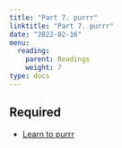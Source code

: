 ```yaml
---
title: "Part 7. purrr"
linktitle: "Part 7. purrr"
date: "2022-02-16"
menu:
  reading:
    parent: Readings
    weight: 7
type: docs
---
```


## Required

- [Learn to purrr](http://www.rebeccabarter.com/blog/2019-08-19_purrr/)